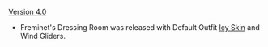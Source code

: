 {{Change History/Header}}
[[Version 4.0]]
* Freminet's Dressing Room was released with Default Outfit [[Icy Skin]] and Wind Gliders.